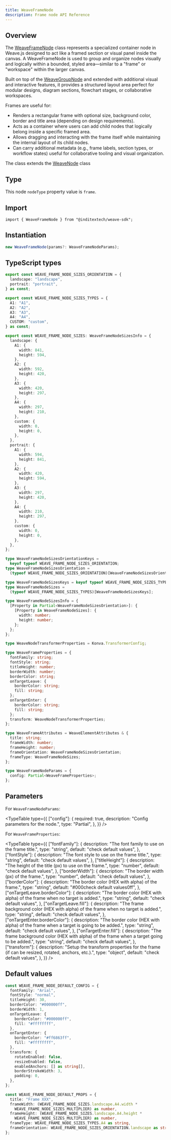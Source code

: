 ```yaml
---
title: WeaveFrameNode
description: Frame node API Reference
---
```



## Overview

The [WeaveFrameNode](https://github.com/InditexTech/weavejs/blob/main/code/packages/sdk/src/nodes/frame/frame.ts)
class represents a specialized container node in Weave.js designed to act like a framed section or visual panel inside
the canvas. A WeaveFrameNode is used to group and organize nodes visually and logically within a bounded, styled
area—similar to a "frame" or "workspace" within the larger canvas.

Built on top of the [WeaveGroupNode](/docs/sdk/api-reference/nodes/group) and extended with additional visual and
interactive features, it provides a structured layout area perfect for modular designs, diagram sections, flowchart stages,
or collaborative workspaces.

Frames are useful for:

- Renders a rectangular frame with optional size, background color, border and title area (depending on design requirements).
- Acts as a container where users can add child nodes that logically belong inside a specific framed area.
- Allows dragging and interacting with the frame itself while maintaining the internal layout of its child nodes.
- Can carry additional metadata (e.g., frame labels, section types, or workflow states) useful for collaborative tooling and
  visual organization.

The class extends the [WeaveNode](/docs/sdk/api-reference/nodes/node) class

## Type

This node `nodeType` property value is `frame`.

## Import

```shell
import { WeaveFrameNode } from "@inditextech/weave-sdk";
```

## Instantiation

```ts
new WeaveFrameNode(params?: WeaveFrameNodeParams);
```

## TypeScript types

```ts
export const WEAVE_FRAME_NODE_SIZES_ORIENTATION = {
  landscape: "landscape",
  portrait: "portrait",
} as const;

export const WEAVE_FRAME_NODE_SIZES_TYPES = {
  A1: "A1",
  A2: "A2",
  A3: "A3",
  A4: "A4",
  CUSTOM: "custom",
} as const;

export const WEAVE_FRAME_NODE_SIZES: WeaveFrameNodeSizesInfo = {
  landscape: {
    A1: {
      width: 841,
      height: 594,
    },
    A2: {
      width: 592,
      height: 420,
    },
    A3: {
      width: 420,
      height: 297,
    },
    A4: {
      width: 297,
      height: 210,
    },
    custom: {
      width: 0,
      height: 0,
    },
  },
  portrait: {
    A1: {
      width: 594,
      height: 841,
    },
    A2: {
      width: 420,
      height: 594,
    },
    A3: {
      width: 297,
      height: 420,
    },
    A4: {
      width: 210,
      height: 297,
    },
    custom: {
      width: 0,
      height: 0,
    },
  },
};

type WeaveFrameNodeSizesOrientationKeys =
  keyof typeof WEAVE_FRAME_NODE_SIZES_ORIENTATION;
type WeaveFrameNodeSizesOrientation =
  (typeof WEAVE_FRAME_NODE_SIZES_ORIENTATION)[WeaveFrameNodeSizesOrientationKeys];

type WeaveFrameNodeSizesKeys = keyof typeof WEAVE_FRAME_NODE_SIZES_TYPES;
type WeaveFrameNodeSizes =
  (typeof WEAVE_FRAME_NODE_SIZES_TYPES)[WeaveFrameNodeSizesKeys];

type WeaveFrameNodeSizesInfo = {
  [Property in Partial<WeaveFrameNodeSizesOrientation>]: {
    [Property in WeaveFrameNodeSizes]: {
      width: number;
      height: number;
    };
  };
};

type WeaveNodeTransformerProperties = Konva.TransformerConfig;

type WeaveFrameProperties = {
  fontFamily: string;
  fontStyle: string;
  titleHeight: number;
  borderWidth: number;
  borderColor: string;
  onTargetLeave: {
    borderColor: string;
    fill: string;
  };
  onTargetEnter: {
    borderColor: string;
    fill: string;
  };
  transform: WeaveNodeTransformerProperties;
};

type WeaveFrameAttributes = WeaveElementAttributes & {
  title: string;
  frameWidth: number;
  frameHeight: number;
  frameOrientation: WeaveFrameNodeSizesOrientation;
  frameType: WeaveFrameNodeSizes;
};

type WeaveFrameNodeParams = {
  config: Partial<WeaveFrameProperties>;
};
```

## Parameters

For `WeaveFrameNodeParams`:

<TypeTable
  type={{
    ["config"]: {
      required: true,
      description: "Config parameters for the node.",
      type: "Partial<WeaveFrameProperties>",
    },
  }}
/>

For `WeaveFrameProperties`:

<TypeTable
  type={{
    ["fontFamily"]: {
      description: "The font family to use on the frame title.",
      type: "string",
      default: "check default values",
    },
    ["fontStyle"]: {
      description: "The font style to use on the frame title.",
      type: "string",
      default: "check default values",
    },
    ["titleHeight"]: {
      description: "The height of the title (px) to use on the frame.",
      type: "number",
      default: "check default values",
    },
    ["borderWidth"]: {
      description: "The border width (px) of the frame.",
      type: "number",
      default: "check default values",
    },
    ["borderColor"]: {
      description: "The border color (HEX with alpha) of the frame.",
      type: "string",
      default: "#000check default values0ff",
    },
    ["onTargetLeave.borderColor"]: {
      description:
        "The border color (HEX with alpha) of the frame when no target is added.",
      type: "string",
      default: "check default values",
    },
    ["onTargetLeave.fill"]: {
      description:
        "The frame background color (HEX with alpha) of the frame when no target is added.",
      type: "string",
      default: "check default values",
    },
    ["onTargetEnter.borderColor"]: {
      description:
        "The border color (HEX with alpha) of the frame when a target is going to be added.",
      type: "string",
      default: "check default values",
    },
    ["onTargetEnter.fill"]: {
      description:
        "The frame background color (HEX with alpha) of the frame when a target going to be added.",
      type: "string",
      default: "check default values",
    },
    ["transform"]: {
      description:
        "Setup the transform properties for the frame (if can be resized, rotated, anchors, etc.).",
      type: "object",
      default: "check default values",
    },
  }}
/>

## Default values

```ts
const WEAVE_FRAME_NODE_DEFAULT_CONFIG = {
  fontFamily: "Arial",
  fontStyle: "normal",
  titleHeight: 30,
  borderColor: "#000000ff",
  borderWidth: 1,
  onTargetLeave: {
    borderColor: "#000000ff",
    fill: "#ffffffff",
  },
  onTargetEnter: {
    borderColor: "#ff6863ff",
    fill: "#ffffffff",
  },
  transform: {
    rotateEnabled: false,
    resizeEnabled: false,
    enabledAnchors: [] as string[],
    borderStrokeWidth: 3,
    padding: 0,
  },
};

const WEAVE_FRAME_NODE_DEFAULT_PROPS = {
  title: "Frame XXX",
  frameWidth: (WEAVE_FRAME_NODE_SIZES.landscape.A4.width *
    WEAVE_FRAME_NODE_SIZES_MULTIPLIER) as number,
  frameHeight: (WEAVE_FRAME_NODE_SIZES.landscape.A4.height *
    WEAVE_FRAME_NODE_SIZES_MULTIPLIER) as number,
  frameType: WEAVE_FRAME_NODE_SIZES_TYPES.A4 as string,
  frameOrientation: WEAVE_FRAME_NODE_SIZES_ORIENTATION.landscape as string,
};
```
